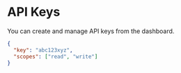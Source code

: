 # API Keys

You can create and manage API keys from the dashboard.

```json
{
  "key": "abc123xyz",
  "scopes": ["read", "write"]
}
```
